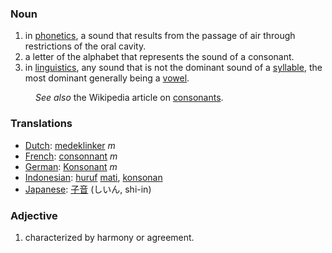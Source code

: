 ===Noun===
#in [[phonetics]], a sound that results from the passage of air through restrictions of the oral cavity.
#a letter of the alphabet that represents the sound of a consonant.
#in [[linguistics]], any sound that is not the dominant sound of a [[syllable]], the most dominant generally being a [[vowel]].

:''See also'' the Wikipedia article on [[en:consonant|consonants]].

===Translations===
*[[Dutch]]: [[medeklinker]] ''m''
*[[French]]: [[consonnant]] ''m''
*[[German]]: [[Konsonant]] ''m''
*[[Indonesian]]: [[huruf]] [[mati]], [[konsonan]]
*[[Japanese]]: [[子音]] (しいん, shi-in)

===Adjective===
#characterized by harmony or agreement.